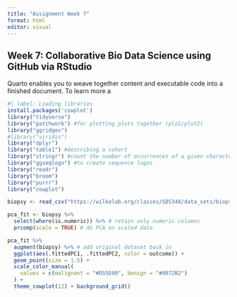 ```yaml
---
title: "Assignment Week 7"
format: html
editor: visual
---
```


## Week 7: Collaborative Bio Data Science using GitHub via RStudio

Quarto enables you to weave together content and executable code into a finished document. To learn more a

```r
#| label: Loading libraries
install.packages('cowplot')
library("tidyverse")
library("patchwork") #for plotting plots together (plo1/plot2)
library("ggridges")
#library("viridis")
library("dplyr")
library("table1") #describing a cohort
library("stringr") #count the number of occurrences of a given character in a string
library("ggseqlogo") #to create sequence logos
library("readr")
library("broom")
library("purrr")
library("cowplot")
```

```r
biopsy <- read_csv("https://wilkelab.org/classes/SDS348/data_sets/biopsy.csv")
```

```r
pca_fit <- biopsy %>% 
  select(where(is.numeric)) %>% # retain only numeric columns
  prcomp(scale = TRUE) # do PCA on scaled data

```

```r
pca_fit %>%
  augment(biopsy) %>% # add original dataset back in
  ggplot(aes(.fittedPC1, .fittedPC2, color = outcome)) + 
  geom_point(size = 1.5) +
  scale_color_manual(
    values = c(malignant = "#D55E00", benign = "#0072B2")
  ) +
  theme_cowplot(12) + background_grid()
```
